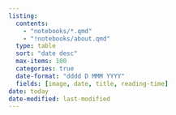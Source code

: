 ```yaml
---
listing:
  contents:
    - "notebooks/*.qmd"
    - "!notebooks/about.qmd"
  type: table
  sort: "date desc"
  max-items: 100
  categories: true
  date-format: "dddd D MMM YYYY"
  fields: [image, date, title, reading-time]
date: today
date-modified: last-modified
---
```


